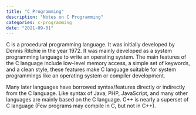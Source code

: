 ```yaml
---
title: "C Programming"
description: "Notes on C Programming"
categories: c-programming
date: "2021-09-01"
---
```


C is a procedural programming language. It was initially developed by Dennis Ritchie in the year 1972. It was mainly developed as a system programming language to write an operating system. The main features of the C language include low-level memory access, a simple set of keywords, and a clean style, these features make C language suitable for system programmings like an operating system or compiler development. 

Many later languages have borrowed syntax/features directly or indirectly from the C language. Like syntax of Java, PHP, JavaScript, and many other languages are mainly based on the C language. C++ is nearly a superset of C language (Few programs may compile in C, but not in C++). 

